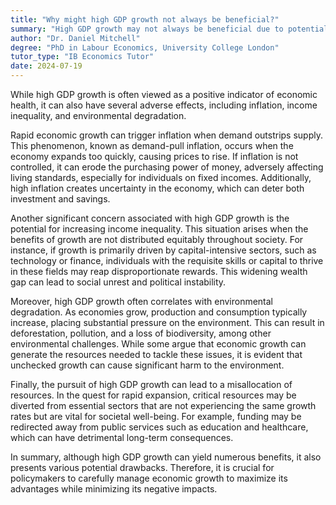 ```yaml
---
title: "Why might high GDP growth not always be beneficial?"
summary: "High GDP growth may not always be beneficial due to potential inflation, inequality, and environmental degradation."
author: "Dr. Daniel Mitchell"
degree: "PhD in Labour Economics, University College London"
tutor_type: "IB Economics Tutor"
date: 2024-07-19
---
```


While high GDP growth is often viewed as a positive indicator of economic health, it can also have several adverse effects, including inflation, income inequality, and environmental degradation.

Rapid economic growth can trigger inflation when demand outstrips supply. This phenomenon, known as demand-pull inflation, occurs when the economy expands too quickly, causing prices to rise. If inflation is not controlled, it can erode the purchasing power of money, adversely affecting living standards, especially for individuals on fixed incomes. Additionally, high inflation creates uncertainty in the economy, which can deter both investment and savings.

Another significant concern associated with high GDP growth is the potential for increasing income inequality. This situation arises when the benefits of growth are not distributed equitably throughout society. For instance, if growth is primarily driven by capital-intensive sectors, such as technology or finance, individuals with the requisite skills or capital to thrive in these fields may reap disproportionate rewards. This widening wealth gap can lead to social unrest and political instability.

Moreover, high GDP growth often correlates with environmental degradation. As economies grow, production and consumption typically increase, placing substantial pressure on the environment. This can result in deforestation, pollution, and a loss of biodiversity, among other environmental challenges. While some argue that economic growth can generate the resources needed to tackle these issues, it is evident that unchecked growth can cause significant harm to the environment.

Finally, the pursuit of high GDP growth can lead to a misallocation of resources. In the quest for rapid expansion, critical resources may be diverted from essential sectors that are not experiencing the same growth rates but are vital for societal well-being. For example, funding may be redirected away from public services such as education and healthcare, which can have detrimental long-term consequences.

In summary, although high GDP growth can yield numerous benefits, it also presents various potential drawbacks. Therefore, it is crucial for policymakers to carefully manage economic growth to maximize its advantages while minimizing its negative impacts.
    